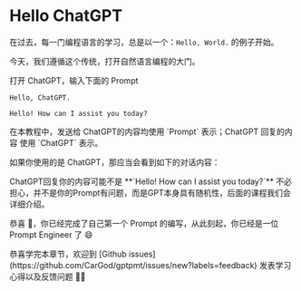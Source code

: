 # Hello ChatGPT


<NextSeo
  title="Hello ChatGPT"
  titleTemplate="%s | GPTPMT"
  description="本文介绍了在自然语言编程中使用ChatGPT进行对话的开端。通过输入指定的Prompt并与ChatGPT进行对话，体验ChatGPT的回复和交互过程。适合对自然语言编程感兴趣的读者。"
/>

在过去，每一门编程语言的学习，总是以一个：`Hello, World.` 的例子开始。

今天，我们遵循这个传统，打开自然语言编程的大门。

打开 ChatGPT，输入下面的 Prompt

```text filename="Prompt" copy
Hello, ChatGPT.
```

```text filename="ChatGPT" copy
Hello! How can I assist you today?
```

<Callout type="info">
  在本教程中，发送给 ChatGPT的内容均使用 `Prompt` 表示；ChatGPT 回复的内容 使用
  `ChatGPT` 表示。
</Callout>

如果你使用的是 ChatGPT，那应当会看到如下的对话内容：

<Screenshot src={hello1} alt="ChatGPT" />

<Callout>
  ChatGPT回复你的内容可能不是 **`Hello! How can I assist you today?`**
  不必担心，并不是你的Prompt有问题，而是GPT本身具有随机性，后面的课程我们会详细介绍。
</Callout>

恭喜 🎉，你已经完成了自己第一个 Prompt 的编写，从此刻起，你已经是一位 Prompt Engineer 了 😄

<Callout type="info" emoji="💬">
  恭喜学完本章节，欢迎到 [Github
  issues](https://github.com/CarGod/gptpmt/issues/new?labels=feedback)
  发表学习心得以及反馈问题 👏🏻
</Callout>
